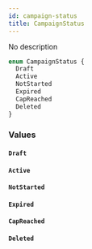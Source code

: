 ```yaml
---
id: campaign-status
title: CampaignStatus
---
```



No description

```graphql
enum CampaignStatus {
  Draft
  Active
  NotStarted
  Expired
  CapReached
  Deleted
}
```


### Values

#### `Draft` 




#### `Active` 




#### `NotStarted` 




#### `Expired` 




#### `CapReached` 




#### `Deleted` 






